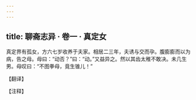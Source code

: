 ```yaml
---
---
---
```

title: 聊斋志异 · 卷一 · 真定女
---

真定界有孤女，方六七岁收养于夫家。相居二三年，夫诱与交而孕。腹膨膨而以为病，告之母。母曰：“动否？”曰：“动。”又益异之。然以其齿太稚不敢决。未几生男。母叹曰：“不图拳母，竟生锥儿！”

【翻译】

【注释】

